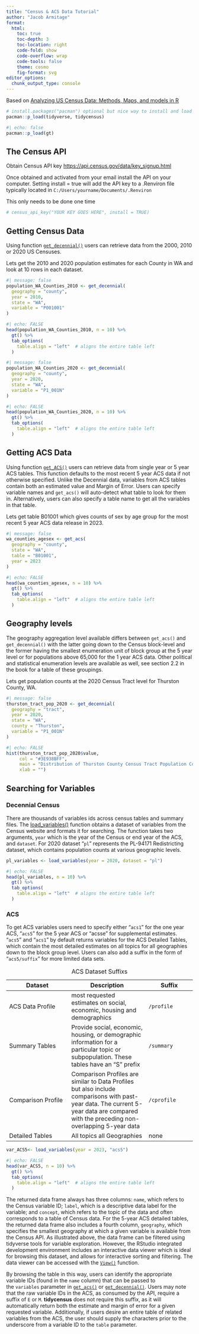 ```yaml
---
title: "Census & ACS Data Tutorial"
author: "Jacob Armitage"
format:
  html:
    toc: true
    toc-depth: 3
    toc-location: right
    code-fold: show
    code-overflow: wrap
    code-tools: false
    theme: cosmo
    fig-format: svg
editor_options: 
  chunk_output_type: console
---
```


Based on [Analyzing US Census Data: Methods, Maps, and models in R](https://walker-data.com/census-r/index.html)

```r
# install.packages("pacman") optional but nice way to install and load multiple packages at once, can also use install.packages and library separately 
pacman::p_load(tidyverse, tidycensus)

```

```r
#| echo: false
pacman::p_load(gt)
```

## The Census API

Obtain Census API key <https://api.census.gov/data/key_signup.html>

Once obtained and activated from your email install the API on your computer. Setting install = true will add the API key to a .Renviron file typically located in `C:/Users/yourname/Documents/.Renviron`

This only needs to be done one time

```r
# census_api_key("YOUR KEY GOES HERE", install = TRUE)
```

## Getting Census Data

Using function [`get_decennial()`](https://walker-data.com/tidycensus/reference/get_decennial.html) users can retrieve data from the 2000, 2010 or 2020 US Censuses.

Lets get the 2010 and 2020 population estimates for each County in WA and look at 10 rows in each dataset.

```r
#| message: false
population_WA_Counties_2010 <- get_decennial(
  geography = "county",
  year = 2010,
  state = "WA",
  variable = "P001001"
)

```

```r
#| echo: FALSE
head(population_WA_Counties_2010, n = 10) %>% 
  gt() %>% 
  tab_options(
    table.align = "left"  # aligns the entire table left
  )

```

```r
#| message: false
population_WA_Counties_2020 <- get_decennial(
  geography = "county",
  year = 2020,
  state = "WA",
  variable = "P1_001N"
)

```

```r
#| echo: FALSE
head(population_WA_Counties_2020, n = 10) %>% 
  gt() %>% 
  tab_options(
    table.align = "left"  # aligns the entire table left
  )

```

## Getting ACS Data

Using function [`get_ACS()`](https://walker-data.com/tidycensus/reference/get_acs.html) users can retrieve data from single year or 5 year ACS tables. This function defaults to the most recent 5 year ACS data if not otherwise specified. Unlike the Decennial data, variables from ACS tables contain both an estimated value and Margin of Error. Users can specify variable names and `get_acs()` will auto-detect what table to look for them in. Alternatively, users can also specify a table name to get all the variables in that table.

Lets get table B01001 which gives counts of sex by age group for the most recent 5 year ACS data release in 2023.

```r
#| message: false
wa_counties_agesex <- get_acs(
  geography = "county",
  state = "WA",
  table = "B01001",
  year = 2023
)
```

```r
#| echo: FALSE
head(wa_counties_agesex, n = 10) %>% 
  gt() %>% 
  tab_options(
    table.align = "left"  # aligns the entire table left
  )

```

## Geography levels

The geography aggregation level available differs between `get_acs()` and `get_decennial()` with the latter going down to the Census block-level and the former having the smallest enumeration unit of block group at the 5 year level or for populations above 65,000 for the 1 year ACS data. Other political and statistical enumeration levels are available as well, see section 2.2 in the book for a table of these groupings.

Lets get population counts at the 2020 Census Tract level for Thurston County, WA.

```r
#| message: false
thurston_tract_pop_2020 <- get_decennial(
  geography = "tract",
  year = 2020,
  state = "WA",
  county = "Thurston",
  variable = "P1_001N"
)
```

```r
#| echo: FALSE
hist(thurston_tract_pop_2020$value, 
     col = "#3E938BFF", 
     main = "Distribution of Thurston County Census Tract Population Counts",
     xlab = "")

```

## Searching for Variables

### Decennial Census

There are thousands of variables ids across census tables and summary files. The [load_variables()](https://walker-data.com/tidycensus/reference/load_variables.html) function obtains a dataset of variables from the Census website and formats it for searching. The function takes two arguments, `year` which is the year of the Census or end year of the ACS, and `dataset`. For 2020 dataset "`pl`" represents the PL-94171 Redistricting dataset, which contains population counts at various geographic levels.

```r
pl_variables <- load_variables(year = 2020, dataset = "pl")

```

```r
#| echo: FALSE
head(pl_variables, n = 10) %>% 
  gt() %>% 
  tab_options(
    table.align = "left"  # aligns the entire table left
  )
```

### ACS

To get ACS variables users need to specify either "`acs1`" for the one year ACS, "`acs5`" for the 5 year ACS or "acsse" for supplemental estimates. "`acs5`" and "`acs1`" by default returns variables for the ACS Detailed Tables, which contain the most detailed estimates on all topics for all geographies down to the block group level. Users can also add a suffix in the form of "`acs5/suffix`" for more limited data sets.

| Dataset | Description | Suffix |
|------------------------|------------------------------|------------------|
| ACS Data Profile | most requested estimates on social, economic, housing and demographics | `/profile` |
| Summary Tables | Provide social, economic, housing, or demographic information for a particular topic or subpopulation. These tables have an "S" prefix | `/summary` |
| Comparison Profile | Comparison Profiles are similar to Data Profiles but also include comparisons with past-year data. The current 5-year data are compared with the preceding non-overlapping 5-year data | `/cprofile` |
| Detailed Tables | All topics all Geographies | none |

: ACS Dataset Suffixs

```r

var_ACS5<- load_variables(year = 2023, "acs5")

```

```r
#| echo: FALSE
head(var_ACS5, n = 10) %>% 
  gt() %>% 
  tab_options(
    table.align = "left"  # aligns the entire table left
  )
```

The returned data frame always has three columns: `name`, which refers to the Census variable ID; `label`, which is a descriptive data label for the variable; and `concept`, which refers to the topic of the data and often corresponds to a table of Census data. For the 5-year ACS detailed tables, the returned data frame also includes a fourth column, `geography`, which specifies the smallest geography at which a given variable is available from the Census API. As illustrated above, the data frame can be filtered using tidyverse tools for variable exploration. However, the RStudio integrated development environment includes an interactive data viewer which is ideal for browsing this dataset, and allows for interactive sorting and filtering. The data viewer can be accessed with the [`View()`](https://rdrr.io/r/utils/View.html) function.

By browsing the table in this way, users can identify the appropriate variable IDs (found in the `name` column) that can be passed to the `variables` parameter in [`get_acs()`](https://walker-data.com/tidycensus/reference/get_acs.html) or [`get_decennial()`](https://walker-data.com/tidycensus/reference/get_decennial.html). Users may note that the raw variable IDs in the ACS, as consumed by the API, require a suffix of `E` or `M`. **tidycensus** does not require this suffix, as it will automatically return both the estimate and margin of error for a given requested variable. Additionally, if users desire an entire table of related variables from the ACS, the user should supply the characters prior to the underscore from a variable ID to the `table` parameter.
